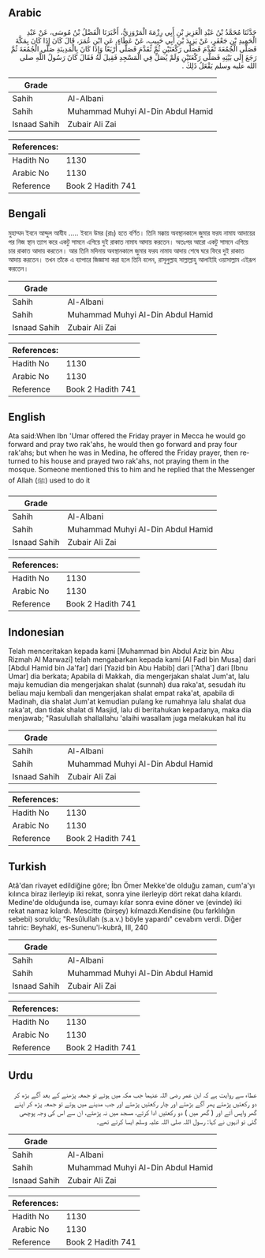 ## Arabic


<div dir="rtl" lang="ar" style={{fontSize:'larger',backgroundColor:'#f8f9fa',padding:20}}>
حَدَّثَنَا مُحَمَّدُ بْنُ عَبْدِ الْعَزِيزِ بْنِ أَبِي رِزْمَةَ الْمَرْوَزِيُّ، أَخْبَرَنَا الْفَضْلُ بْنُ مُوسَى، عَنْ عَبْدِ الْحَمِيدِ بْنِ جَعْفَرٍ، عَنْ يَزِيدَ بْنِ أَبِي حَبِيبٍ، عَنْ عَطَاءٍ، عَنِ ابْنِ عُمَرَ، قَالَ كَانَ إِذَا كَانَ بِمَكَّةَ فَصَلَّى الْجُمُعَةَ تَقَدَّمَ فَصَلَّى رَكْعَتَيْنِ ثُمَّ تَقَدَّمَ فَصَلَّى أَرْبَعًا وَإِذَا كَانَ بِالْمَدِينَةِ صَلَّى الْجُمُعَةَ ثُمَّ رَجَعَ إِلَى بَيْتِهِ فَصَلَّى رَكْعَتَيْنِ وَلَمْ يُصَلِّ فِي الْمَسْجِدِ فَقِيلَ لَهُ فَقَالَ كَانَ رَسُولُ اللَّهِ صلى الله عليه وسلم يَفْعَلُ ذَلِكَ ‏.‏
</div>
<div style={{backgroundColor:'#f8f9fa',padding:20, marginBottom: 10}}><table> <thead> <tr> <th>Grade</th> <th></th> </tr> </thead> <tbody> <tr><td>Sahih</td><td>Al-Albani</td></tr><tr><td>Sahih</td><td>Muhammad Muhyi Al-Din Abdul Hamid</td></tr><tr><td>Isnaad Sahih</td><td>Zubair Ali Zai</td></tr></tbody></table><table> <thead> <tr> <th>References:</th> <th></th> </tr> </thead> <tbody><tr><td>Hadith No</td><td>1130</td></tr><tr><td>Arabic No</td><td>1130</td></tr><tr><td>Reference</td><td>Book 2 Hadith 741</td></tr></tbody></table></div>

## Bengali


<div dir="ltr" lang="bn" style={{fontSize:'larger',backgroundColor:'#f8f9fa',padding:20}}>
মুহাম্মদ ইবনে আব্দুল আযীয ..... ইবনে উমর (রাঃ) হতে বর্ণিত। তিনি মক্কায় অবস্থানকালে জুমার ফরয নামায আদায়ের পর নিজ স্থান ত্যাগ করে একটু সামনে এগিয়ে দুই রাকাত নামায আদায় করতেন। অতঃপর আরো একটু সামনে এগিয়ে চার রাকাত আদায় করতেন। আর তিনি মদিনায় অবস্থানকালে জুমার ফরয নামায আদায় শেষে ঘরে ফিরে দুই রাকাত আদায় করতেন। তখন তাঁকে এ ব্যাপারে জিজ্ঞাসা করা হলে তিনি বলেন, রাসূলুল্লাহ সাল্লাল্লাহু আলাইহি ওয়াসাল্লাম এইরূপ করতেন।
</div>
<div style={{backgroundColor:'#f8f9fa',padding:20, marginBottom: 10}}><table> <thead> <tr> <th>Grade</th> <th></th> </tr> </thead> <tbody> <tr><td>Sahih</td><td>Al-Albani</td></tr><tr><td>Sahih</td><td>Muhammad Muhyi Al-Din Abdul Hamid</td></tr><tr><td>Isnaad Sahih</td><td>Zubair Ali Zai</td></tr></tbody></table><table> <thead> <tr> <th>References:</th> <th></th> </tr> </thead> <tbody><tr><td>Hadith No</td><td>1130</td></tr><tr><td>Arabic No</td><td>1130</td></tr><tr><td>Reference</td><td>Book 2 Hadith 741</td></tr></tbody></table></div>

## English


<div dir="ltr" lang="en" style={{fontSize:'larger',backgroundColor:'#f8f9fa',padding:20}}>
Ata said:When Ibn 'Umar offered the Friday prayer in Mecca he would go forward and pray two rak'ahs, he would then go forward and pray four rak'ahs; but when he was in Medina, he offered the Friday prayer, then returned to his house and prayed two rak'ahs, not praying them in the mosque. Someone mentioned this to him and he replied that the Messenger of Allah (ﷺ) used to do it
</div>
<div style={{backgroundColor:'#f8f9fa',padding:20, marginBottom: 10}}><table> <thead> <tr> <th>Grade</th> <th></th> </tr> </thead> <tbody> <tr><td>Sahih</td><td>Al-Albani</td></tr><tr><td>Sahih</td><td>Muhammad Muhyi Al-Din Abdul Hamid</td></tr><tr><td>Isnaad Sahih</td><td>Zubair Ali Zai</td></tr></tbody></table><table> <thead> <tr> <th>References:</th> <th></th> </tr> </thead> <tbody><tr><td>Hadith No</td><td>1130</td></tr><tr><td>Arabic No</td><td>1130</td></tr><tr><td>Reference</td><td>Book 2 Hadith 741</td></tr></tbody></table></div>

## Indonesian


<div dir="ltr" lang="id" style={{fontSize:'larger',backgroundColor:'#f8f9fa',padding:20}}>
Telah menceritakan kepada kami [Muhammad bin Abdul Aziz bin Abu Rizmah Al Marwazi] telah mengabarkan kepada kami [Al Fadl bin Musa] dari [Abdul Hamid bin Ja'far] dari [Yazid bin Abu Habib] dari ['Atha'] dari [Ibnu Umar] dia berkata; Apabila di Makkah, dia mengerjakan shalat Jum'at, lalu maju kemudian dia mengerjakan shalat (sunnah) dua raka'at, sesudah itu beliau maju kembali dan mengerjakan shalat empat raka'at, apabila di Madinah, dia shalat Jum'at kemudian pulang ke rumahnya lalu shalat dua raka'at, dan tidak shalat di Masjid, lalu di beritahukan kepadanya, maka dia menjawab; "Rasulullah shallallahu 'alaihi wasallam juga melakukan hal itu
</div>
<div style={{backgroundColor:'#f8f9fa',padding:20, marginBottom: 10}}><table> <thead> <tr> <th>Grade</th> <th></th> </tr> </thead> <tbody> <tr><td>Sahih</td><td>Al-Albani</td></tr><tr><td>Sahih</td><td>Muhammad Muhyi Al-Din Abdul Hamid</td></tr><tr><td>Isnaad Sahih</td><td>Zubair Ali Zai</td></tr></tbody></table><table> <thead> <tr> <th>References:</th> <th></th> </tr> </thead> <tbody><tr><td>Hadith No</td><td>1130</td></tr><tr><td>Arabic No</td><td>1130</td></tr><tr><td>Reference</td><td>Book 2 Hadith 741</td></tr></tbody></table></div>

## Turkish


<div dir="ltr" lang="tr" style={{fontSize:'larger',backgroundColor:'#f8f9fa',padding:20}}>
Atâ'dan rivayet edildiğine göre; İbn Ömer Mekke'de olduğu zaman, cum'a'yı kılınca biraz ilerleyip iki rekat, sonra yine ilerleyip dört rekat daha kılardı. Medine'de olduğunda ise, cumayı kılar sonra evine döner ve (evinde) iki rekat namaz kılardı. Mescitte (birşey) kılmazdı.Kendisine (bu farklılığın sebebi) soruldu; "Resûlullah (s.a.v.) böyle yapardı" cevabım verdi. Diğer tahric: Beyhakî, es-Sunenu'l-kubrâ, III, 240
</div>
<div style={{backgroundColor:'#f8f9fa',padding:20, marginBottom: 10}}><table> <thead> <tr> <th>Grade</th> <th></th> </tr> </thead> <tbody> <tr><td>Sahih</td><td>Al-Albani</td></tr><tr><td>Sahih</td><td>Muhammad Muhyi Al-Din Abdul Hamid</td></tr><tr><td>Isnaad Sahih</td><td>Zubair Ali Zai</td></tr></tbody></table><table> <thead> <tr> <th>References:</th> <th></th> </tr> </thead> <tbody><tr><td>Hadith No</td><td>1130</td></tr><tr><td>Arabic No</td><td>1130</td></tr><tr><td>Reference</td><td>Book 2 Hadith 741</td></tr></tbody></table></div>

## Urdu


<div dir="rtl" lang="ur" style={{fontSize:'larger',backgroundColor:'#f8f9fa',padding:20}}>
عطاء سے روایت ہے کہ ابن عمر رضی اللہ عنہما جب مکہ میں ہوتے تو جمعہ پڑھنے کے بعد آگے بڑھ کر دو رکعتیں پڑھتے پھر آگے بڑھتے اور چار رکعتیں پڑھتے اور جب مدینے میں ہوتے تو جمعہ پڑھ کر اپنے گھر واپس آتے اور ( گھر میں ) دو رکعتیں ادا کرتے، مسجد میں نہ پڑھتے، ان سے اس کی وجہ پوچھی گئی تو انہوں نے کہا: رسول اللہ صلی اللہ علیہ وسلم ایسا کرتے تھے۔
</div>
<div style={{backgroundColor:'#f8f9fa',padding:20, marginBottom: 10}}><table> <thead> <tr> <th>Grade</th> <th></th> </tr> </thead> <tbody> <tr><td>Sahih</td><td>Al-Albani</td></tr><tr><td>Sahih</td><td>Muhammad Muhyi Al-Din Abdul Hamid</td></tr><tr><td>Isnaad Sahih</td><td>Zubair Ali Zai</td></tr></tbody></table><table> <thead> <tr> <th>References:</th> <th></th> </tr> </thead> <tbody><tr><td>Hadith No</td><td>1130</td></tr><tr><td>Arabic No</td><td>1130</td></tr><tr><td>Reference</td><td>Book 2 Hadith 741</td></tr></tbody></table></div>